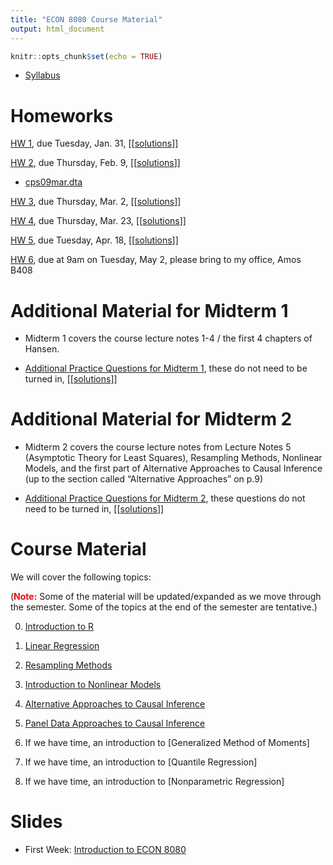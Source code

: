 ```yaml
---
title: "ECON 8080 Course Material"
output: html_document
---
```


```r
knitr::opts_chunk$set(echo = TRUE)
```

- [Syllabus](syllabus.pdf)

# Homeworks

[HW 1](hw1.html), due Tuesday, Jan. 31, [[[solutions](hw1_sol.pdf)]]

[HW 2](hw2.html), due Thursday, Feb. 9, [[[solutions](hw2_sol.pdf)]]

- [cps09mar.dta](cps09mar.dta)

[HW 3](hw3.html), due Thursday, Mar. 2, [[[solutions](hw3_sol.pdf)]]

[HW 4](hw4.html), due Thursday, Mar. 23, [[[solutions](hw4_sol.pdf)]]

[HW 5](hw5.html), due Tuesday, Apr. 18, [[[solutions](hw5_sol.pdf)]]

[HW 6](hw6.html), due at 9am on Tuesday, May 2, please bring to my office, Amos B408

# Additional Material for Midterm 1

* Midterm 1 covers the course lecture notes 1-4 / the first 4 chapters of Hansen.

* [Additional Practice Questions for Midterm 1](additional_practice1.html), these do not need to be turned in, [[[solutions](additional_practice1_sol.pdf)]]

# Additional Material for Midterm 2

* Midterm 2 covers the course lecture notes from Lecture Notes 5 (Asymptotic Theory for Least Squares), Resampling Methods, Nonlinear Models, and the first part of Alternative Approaches to Causal Inference (up to the section called "Alternative Approaches" on p.9)

* [Additional Practice Questions for Midterm 2](additional_practice2.html), these questions do not need to be turned in, [[[solutions](additional_practice2_sol.pdf)]]

# Course Material

We will cover the following topics:

(<span style="color: red; font-weight: bold;">Note:</span> Some of the material will be updated/expanded as we move through the semester.  Some of the topics at the end of the semester are tentative.)

0. [Introduction to R](introduction_to_R.html)

1. [Linear Regression](01_linear_regression.html)

<!--2. [Inference/Hypothesis Testing](02_hypothesis_testing.html)-->

2. [Resampling Methods](02_resampling_methods.html)

3. [Introduction to Nonlinear Models](03_nonlinear_models.html)

4. [Alternative Approaches to Causal Inference](04_alternative_causal_inference.html)

5. [Panel Data Approaches to Causal Inference](05_panel_data_causal_inference.html)

6. If we have time, an introduction to [Generalized Method of Moments]

7. If we have time, an introduction to [Quantile Regression]

8. If we have time, an introduction to [Nonparametric Regression]

# Slides

- First Week: [Introduction to ECON 8080](introduction_slides.html)

